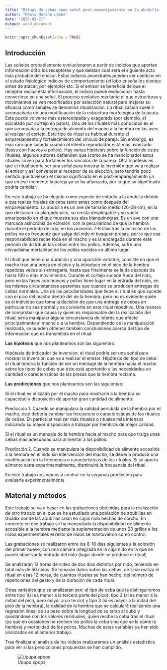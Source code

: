 ```yaml
---
title: "Ritual de cebas como señal post-emparejamiento en la abubilla (*Upupa epops*)"
author: "Pablo Moreno López"
date: "2023-02-21"
output: word_document
---
```


```r
knitr::opts_chunk$set(echo = TRUE)
```

## **Introducción**

Las señales probablemente evolucionaron a partir de indicios que aportan información útil a los receptores y que delatan cual será el siguiente acto más probable del emisor. Estos indicios ancestrales pueden ser cambios en el estado fisiológico indicios de comportamiento (el lobo enseña los dientes antes de atacar, por ejemplo) etc. 
Si el emisor se beneficia de que el receptor reciba esta información, el indicio puede evolucionar hasta convertirse en una señal. El proceso evolutivo mediante el que estructuras y movimientos se ven modificados por selección natural para mejorar su eficacia como señales se denomina ritualización. La ritualización suele ir acompañada de una modificación de la estructura morfológica de la pauta. Esta puede volverse más estereotipada y exagerada (por ejemplo, el acicalado por cortejo en patos).
Uno de los rituales más conocidos es el que acompaña a la entrega de alimento del macho a la hembra en las aves al realizar el cortejo. Este tipo de ritual es habitual durante el emparejamiento y fortalecimiento del vínculo de pareja. Sin embargo, es más raro que suceda cuando el intento reproductor está más avanzado (fases con huevos o pollos).
Hay varias hipótesis sobre la función de estos rituales, algunos autores defienden que (como se ha mencionado) estos rituales sirven para fortalecer los vínculos de la pareja. Otra hipótesis es que el ritual podría ser una señal para mostrar la inversión que va a realizar el emisor y así convencer al receptor de su elección, pero tendría poco sentido que tuviesen el mismo significado en el post-emparejamiento ya que en ese momento la pareja ya se ha afianzado, por lo que su significado podría cambiar. 


En este trabajo se ha elegido como especie de estudio a la abubilla debido a que realiza rituales de ceba tanto antes como después del emparejamiento. La abubilla es un ave de tamaño medio (26-28 cm), en la que destacan su alargado pico, su cresta desplegable y su vuelo amariposado en el que muestra sus alas blanquinegras. Es un ave con una marcada asincronía de eclosión, con la peculiaridad de que la hembra durante el periodo de cría, en los primeros 7-8 días tras la eclosión de los pollos no es frecuente que salga del nido ni busquen presas, por lo que esa responsabilidad recae toda en el macho y es la encargada durante este periodo de distribuir las cebas entre los pollos. Además, sufre una elevadísima mortalidad de los pollos nacidos en último lugar.


El ritual que tiene una duración y una aparición variable, consiste en que el macho trae una presa en el pico y la introduce en el pico de la hembra repetidas veces sin entregarla, hasta que finalmente se la da después de hasta 100 o más movimientos. Durante el cortejo sucede fuera del nido, pero en las fases con huevos y pollos tiene lugar en la entrada del nido, en las mismas circunstancias aparentes que cuando se producen entregas de cebas normales. Una de las peculiaridades que tiene el ritual es que sucede con el pico del macho dentro del de la hembra, pero no es evidente quién es el individuo que toma la decisión de que una entrega de cebas en particular no sea normal y se convierta en este ritual repetitivo. Una manera de comprobar qué causa (y quien es responsable de) la realización del ritual, sería manipular alguna circunstancia de interés que afecte principalmente al macho o a la hembra. Dependiendo de la manipulación realizada, se pueden obtener también conclusiones acerca del tipo de información que es transmitida en el ritual. 


**Las hipótesis** que nos planteamos son las siguientes:

Hipótesis de indicador de inversión: el ritual podría ser una señal para mostrar la inversión que va a realizar el emisor.
Hipótesis del tipo de ceba: el ritual tendría la función de ser un mensaje de la hembra hacia el macho sobre los tipos de cebas que éste está aportando y las necesidades en cantidad o características de las presas que la hembra reclama. 

**Las predicciones** que nos planteamos son las siguientes:

Si el ritual es utilizado por el macho para mostrarle a la hembra su capacidad y disposición de aportar gran cantidad de alimento:

Predicción 1.  Cuando se manipulara la calidad percibida de la hembra por el macho, éste debería cambiar las frecuencia o características de los rituales de cebas. En particular realizar más rituales o rituales más intensos indicando su mayor disposición a trabajar por hembras de mejor calidad.

Si el ritual es un mensaje de la hembra hacia el macho para que traiga unas cebas más adecuadas para alimentar a los pollos:
 
Predicción 2. Cuando se manipulara la disponibilidad de alimento accesible a la hembra en el nido sin intervención del macho, se debería producir una modificación en la frecuencia o características de los rituales. Si se aporta alimento extra experimentalmente, disminuirá la frecuencia del ritual.

En este trabajo nos vamos a centrar en la segunda predicción para evaluarla experimentalmente

## **Material y métodos**

Este trabajo se va a basar en las grabaciones obtenidas para la realización de otro trabajo en el que se ha estudiado una población de abubillas en Guadix donde las abubillas crían en cajas nido hechas de corcho. En concreto en ese trabajo se ha manipulado la disponibilidad de alimento accesible a la hembra mediante la suplementación de unos 20 grillos a los nidos experimentales el resto de nidos se mantuvieron como control.

Las grabaciones se realizaron entre los 8-10 dias siguientes a la eclosión del primer huevo, con una cámara integrada en la caja nido en la que se puede observar la entrada del nido (lugar donde se produce el ritual)


Se analizarán 12 horas de video de dos días distintos por nido, teniendo en total más de 50 nidos. Se tomarán datos sobre las cebas, de si se realiza el ritual en esas 12 horas, de cuantos rituales se han hecho, del número de repeticiones del gesto y de la duración de cada ritual. 

Otras variables que se analizarán son: el tipo de ceba que la distinguiremos entre tipo 1(si es menor a la tercera parte del pico), tipo 2 (si es menor a la mitad del pico, pero mayor a un tercio) y tipo 3 (si es mayor a la mitad del pico de la hembra), la calidad de la hembra que se calculará realizando una regresión lineal de su peso sobre la longitud de su tarso al cubo y quedándose con los valores residuales, quien recibe la ceba tras el ritual (ya que en ocasiones no reciben los pollos la ceba sino que se la come la hembra) y mortalidad de los pollos. Muchas de estas variables ya han sido analizadas en el anterior trabajo.

Tras finalizar el análisis de los videos realizaremos un análisis estadístico para ver si las predicciones propuestas se han cumplido.

![*Upupa epops*](https://sayrnatural.com/wp-content/uploads/2021/07/abubilla-1024x683.jpg)










